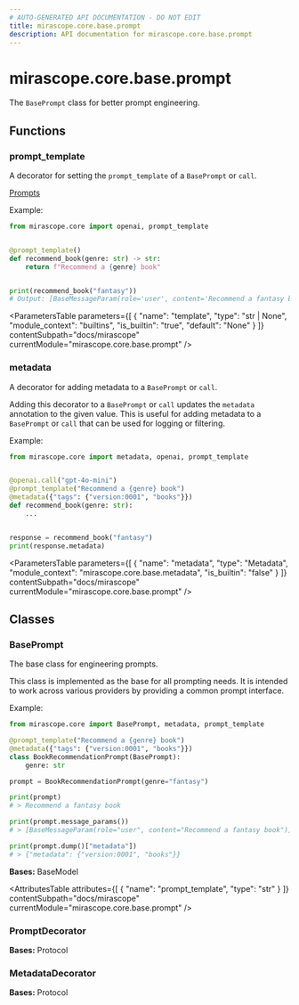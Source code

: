```yaml
---
# AUTO-GENERATED API DOCUMENTATION - DO NOT EDIT
title: mirascope.core.base.prompt
description: API documentation for mirascope.core.base.prompt
---
```


# mirascope.core.base.prompt

<ApiType type="Module" />

The `BasePrompt` class for better prompt engineering.

## Functions

### prompt_template

<ApiType type="Function" />

A decorator for setting the `prompt_template` of a `BasePrompt` or `call`.

<Info title="Usage">

[Prompts](/docs/mirascope/learn/prompts#prompt-templates-messages)

</Info>


Example:

```python
from mirascope.core import openai, prompt_template


@prompt_template()
def recommend_book(genre: str) -> str:
    return f"Recommend a {genre} book"


print(recommend_book("fantasy"))
# Output: [BaseMessageParam(role='user', content='Recommend a fantasy book')]
```

<ParametersTable
  parameters={[
  {
    "name": "template",
    "type": "str | None",
    "module_context": "builtins",
    "is_builtin": "true",
    "default": "None"
  }
]}
  contentSubpath="docs/mirascope"
  currentModule="mirascope.core.base.prompt"
/>

<ReturnType
  type="PromptDecorator | MessagesDecorator"
  moduleContext="mirascope.core.base.prompt"
  isBuiltin={false}
  contentSubpath="docs/mirascope"
  currentModule="mirascope.core.base.prompt"
  description="The decorator function that turns the decorated function\ninto a prompt template."
/>


### metadata

<ApiType type="Function" />

A decorator for adding metadata to a `BasePrompt` or `call`.

Adding this decorator to a `BasePrompt` or `call` updates the `metadata` annotation
to the given value. This is useful for adding metadata to a `BasePrompt` or `call`
that can be used for logging or filtering.

Example:

```python
from mirascope.core import metadata, openai, prompt_template


@openai.call("gpt-4o-mini")
@prompt_template("Recommend a {genre} book")
@metadata({"tags": {"version:0001", "books"}})
def recommend_book(genre: str):
    ...


response = recommend_book("fantasy")
print(response.metadata)
```

<ParametersTable
  parameters={[
  {
    "name": "metadata",
    "type": "Metadata",
    "module_context": "mirascope.core.base.metadata",
    "is_builtin": "false"
  }
]}
  contentSubpath="docs/mirascope"
  currentModule="mirascope.core.base.prompt"
/>

<ReturnType
  type="MetadataDecorator"
  moduleContext="mirascope.core.base.prompt"
  isBuiltin={false}
  contentSubpath="docs/mirascope"
  currentModule="mirascope.core.base.prompt"
  description="The decorator function that updates the `_metadata`\nattribute of the decorated input prompt or call."
/>


## Classes

### BasePrompt

<ApiType type="Class" />

The base class for engineering prompts.

This class is implemented as the base for all prompting needs. It is intended to
work across various providers by providing a common prompt interface.

Example:

```python
from mirascope.core import BasePrompt, metadata, prompt_template

@prompt_template("Recommend a {genre} book")
@metadata({"tags": {"version:0001", "books"}})
class BookRecommendationPrompt(BasePrompt):
    genre: str

prompt = BookRecommendationPrompt(genre="fantasy")

print(prompt)
# > Recommend a fantasy book

print(prompt.message_params())
# > [BaseMessageParam(role="user", content="Recommend a fantasy book")]

print(prompt.dump()["metadata"])
# > {"metadata": {"version:0001", "books"}}
```

**Bases:** BaseModel

<AttributesTable
  attributes={[
  {
    "name": "prompt_template",
    "type": "str"
  }
]}
  contentSubpath="docs/mirascope"
  currentModule="mirascope.core.base.prompt"
/>


### PromptDecorator

<ApiType type="Class" />

**Bases:** Protocol


### MetadataDecorator

<ApiType type="Class" />

**Bases:** Protocol



